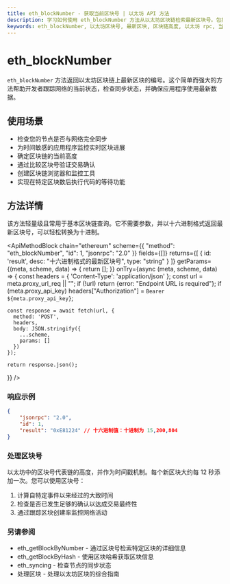 ```yaml
---
title: eth_blockNumber - 获取当前区块号 | 以太坊 API 方法
description: 学习如何使用 eth_blockNumber 方法从以太坊区块链检索最新区块号。包括示例、参数和响应格式。
keywords: eth_blockNumber, 以太坊区块号, 最新区块, 区块链高度, 以太坊 rpc, 当前区块, 区块高度, 链状态
---
```


# eth_blockNumber

`eth_blockNumber` 方法返回以太坊区块链上最新区块的编号。这个简单而强大的方法帮助开发者跟踪网络的当前状态，检查同步状态，并确保应用程序使用最新数据。

## 使用场景

- 检查您的节点是否与网络完全同步
- 为时间敏感的应用程序监控实时区块进展
- 确定区块链的当前高度
- 通过比较区块号验证交易确认
- 创建区块链浏览器和监控工具
- 实现在特定区块数后执行代码的等待功能

## 方法详情

该方法轻量级且常用于基本区块链查询。它不需要参数，并以十六进制格式返回最新区块号，可以轻松转换为十进制。

<ApiMethodBlock
    chain="ethereum"
  scheme={{
    "method": "eth_blockNumber",
    "id": 1,
    "jsonrpc": "2.0"
  }}
  fields={[]}
  returns={[
    {
      id: 'result',
      desc: "十六进制格式的最新区块号",
      type: "string"
    }
  ]}
  getParams={(meta, scheme, data) => {
    return [];
  }}
  onTry={async (meta, scheme, data) => {
    const headers = {
      'Content-Type': 'application/json'
    };
    const url = meta.proxy_url_req || "";
    if (!url) return {error: "Endpoint URL is required"};
    if (meta.proxy_api_key) headers["Authorization"] = `Bearer ${meta.proxy_api_key}`;

    const response = await fetch(url, {
      method: 'POST',
      headers,
      body: JSON.stringify({
        ...scheme,
        params: []
      })
    });

    return response.json();

}}
/>

### 响应示例

```json
{
	"jsonrpc": "2.0",
	"id": 1,
	"result": "0xE81224" // 十六进制值：十进制为 15,200,804
}
```

### 处理区块号

以太坊中的区块号代表链的高度，并作为时间戳机制。每个新区块大约每 12 秒添加一次。您可以使用区块号：

1. 计算自特定事件以来经过的大致时间
2. 检查是否已发生足够的确认以达成交易最终性
3. 通过跟踪区块创建率监控网络活动

### 另请参阅

- <Link to="/docs/ethereum/core-methods/eth_getBlockByNumber" title="通过编号检索区块详情">eth_getBlockByNumber</Link> - 通过区块号检索特定区块的详细信息
- <Link to="/docs/ethereum/core-methods/eth_getBlockByHash" title="通过哈希获取区块信息">eth_getBlockByHash</Link> - 使用区块哈希获取区块信息
- <Link to="/docs/ethereum/core-methods/eth_syncing" title="检查节点同步状态">eth_syncing</Link> - 检查节点的同步状态
- <Link to="/docs/ethereum/guides/working-with-blocks" title="以太坊区块指南">处理区块</Link> - 处理以太坊区块的综合指南
